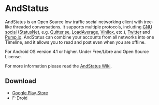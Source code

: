 = AndStatus =

AndStatus is an Open Source low traffic social networking client with tree-like threaded conversations.
It supports multiple protocols, including
[http://gnu.io/social GNU social] ([http://status.net/ StatusNet], e.g. [https://quitter.se/ Quitter.se],
[https://loadaverage.org/ LoadAverage], [https://status.vinilox.eu/ Vinilox], etc.),
[https://twitter.com Twitter] and [http://pump.io Pump.io].
AndStatus can combine your accounts from all networks into one Timeline,
and it allows you to read and post even when you are offline.

For Android OS version 4.1 or higher.
Under Free/Libre and Open Source License.

For more information please read the [https://github.com/andstatus/andstatus/wiki AndStatus Wiki]. 

== Download ==

* [https://play.google.com/store/apps/details?id=org.andstatus.app Google Play Store]
* [https://f-droid.org/repository/browse/?fdid=org.andstatus.app F-Droid]
